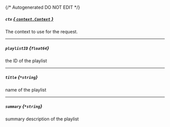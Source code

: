 {/* Autogenerated DO NOT EDIT  */}
##### `ctx` [*{ `context.Context` }*](https://pkg.go.dev/context#Context)
The context to use for the request.

---
##### `playlistID` *{`float64`}*
the ID of the playlist

---
##### `title` *{`*string`}*
name of the playlist

---
##### `summary` *{`*string`}*
summary description of the playlist

